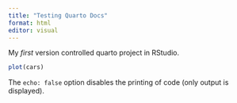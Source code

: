 ```yaml
---
title: "Testing Quarto Docs"
format: html
editor: visual
---
```


My *first* version controlled quarto project in RStudio. 

```r
plot(cars)
```

The `echo: false` option disables the printing of code (only output is displayed).
